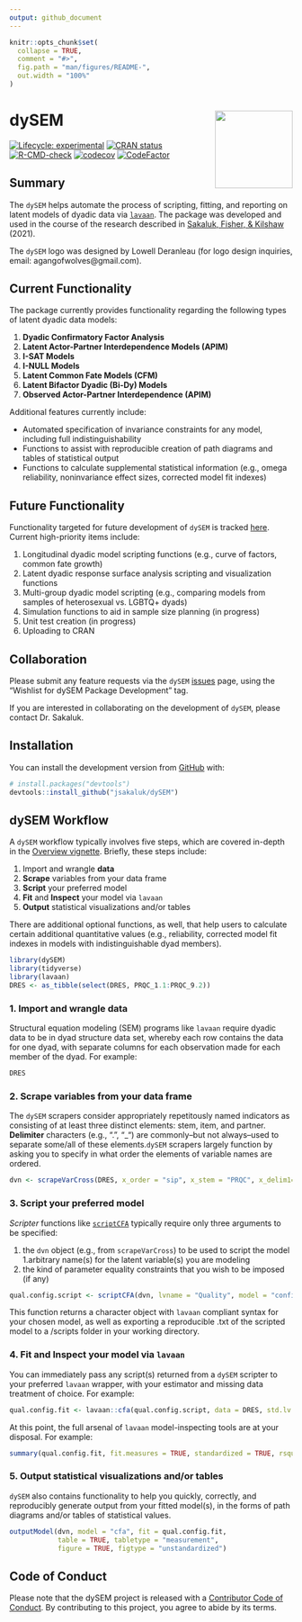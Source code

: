 ```yaml
---
output: github_document
---
```


<!-- README.md is generated from README.Rmd. Please edit that file -->

```r
knitr::opts_chunk$set(
  collapse = TRUE,
  comment = "#>",
  fig.path = "man/figures/README-",
  out.width = "100%"
)
```
# dySEM <a href="https://jsakaluk.github.io/dySEM/"><img src="man/figures/logo.png" align="right" height="138" /></a>
<!-- badges: start -->
[![Lifecycle: experimental](https://img.shields.io/badge/lifecycle-maturing-blue.svg)](https://lifecycle.r-lib.org/articles/stages.html)
[![CRAN status](https://www.r-pkg.org/badges/version/dySEM)](https://CRAN.R-project.org/package=dySEM)
[![R-CMD-check](https://github.com/jsakaluk/dySEM/actions/workflows/R-CMD-check.yaml/badge.svg)](https://github.com/jsakaluk/dySEM/actions/workflows/R-CMD-check.yaml)
[![codecov](https://codecov.io/gh/jsakaluk/dySEM/branch/master/graph/badge.svg?token=FFPNR3GOOB)](https://app.codecov.io/gh/jsakaluk/dySEM)
[![CodeFactor](https://www.codefactor.io/repository/github/jsakaluk/dysem/badge/master)](https://www.codefactor.io/repository/github/jsakaluk/dysem/overview/master)
<!--![CRAN Downloads](https://cranlogs.r-pkg.org/badges/grand-total/dySEM)-->
<!-- badges: end -->

## Summary

The `dySEM` helps automate the process of scripting, fitting, and reporting on latent models of dyadic data via [`lavaan`](https://lavaan.ugent.be). The package was developed and used in the course of the research described in [Sakaluk, Fisher, & Kilshaw](https://doi.org/10.1111/pere.12341) (2021).

The `dySEM` logo was designed by Lowell Deranleau (for logo design inquiries, email: agangofwolves@gmail.com).

## Current Functionality 

The package currently provides functionality regarding the following types of latent dyadic data models: 

1. **Dyadic Confirmatory Factor Analysis** 
1. **Latent Actor-Partner Interdependence Models (APIM)**
1. **I-SAT Models**
1. **I-NULL Models**
1. **Latent Common Fate Models (CFM)**
1. **Latent Bifactor Dyadic (Bi-Dy) Models**
1. **Observed Actor-Partner Interdependence (APIM)**
  
Additional features currently include:

* Automated specification of invariance constraints for any model, including full indistinguishability
* Functions to assist with reproducible creation of path diagrams and tables of statistical output
* Functions to calculate supplemental statistical information (e.g., omega reliability, noninvariance effect sizes, corrected model fit indexes)

## Future Functionality
  
Functionality targeted for future development of `dySEM` is tracked [here](https://github.com/jsakaluk/dySEM/projects/1). Current high-priority items include: 

1. Longitudinal dyadic model scripting functions (e.g., curve of factors, common fate growth)
1. Latent dyadic response surface analysis scripting and visualization functions
1. Multi-group dyadic model scripting (e.g., comparing models from samples of heterosexual vs. LGBTQ+ dyads) 
1. Simulation functions to aid in sample size planning (in progress)
1. Unit test creation (in progress)
1. Uploading to CRAN

## Collaboration

Please submit any feature requests via the `dySEM` [issues](https://github.com/jsakaluk/dySEM/issues) page, using the "Wishlist for dySEM Package Development" tag. 

If you are interested in collaborating on the development of `dySEM`, please contact Dr. Sakaluk.

## Installation

You can install the development version from [GitHub](https://github.com/) with:

``` r
# install.packages("devtools")
devtools::install_github("jsakaluk/dySEM")
```
## dySEM Workflow

A `dySEM` workflow typically involves five steps, which are covered in-depth in the [Overview vignette](https://jsakaluk.github.io/dySEM/articles/dySEM.html). Briefly, these steps include:

1. Import and wrangle **data**
1. **Scrape** variables from your data frame
1. **Script** your preferred model
1. **Fit** and **Inspect** your model via `lavaan`
1. **Output** statistical visualizations and/or tables 

There are additional optional functions, as well, that help users to calculate certain additional quantitative values (e.g., reliability, corrected model fit indexes in models with indistinguishable dyad members). 

```r
library(dySEM)
library(tidyverse)
library(lavaan)
DRES <- as_tibble(select(DRES, PRQC_1.1:PRQC_9.2))
```

### 1. Import and wrangle **data**

Structural equation modeling (SEM) programs like `lavaan` require dyadic data to be in dyad structure data set, whereby each row contains the data for one dyad, with separate columns for each observation made for each member of the dyad. For example: 

```r
DRES
```

### 2. **Scrape** variables from your data frame 

The `dySEM` scrapers consider appropriately repetitously named indicators as consisting of at least three distinct elements: stem, item, and partner. **Delimiter** characters (e.g., “.”, "_") are commonly–but not always–used to separate some/all of these elements.`dySEM` scrapers largely function by asking you to specify in what order the elements of variable names are ordered.

```r
dvn <- scrapeVarCross(DRES, x_order = "sip", x_stem = "PRQC", x_delim1="_",x_delim2=".",  distinguish_1="1", distinguish_2="2")
```

### 3. **Script** your preferred model

*Scripter* functions like [`scriptCFA`](https://github.com/jsakaluk/dySEM/blob/master/R/scriptCFA.R) typically require only three arguments to be specified: 

1. the `dvn` object (e.g., from `scrapeVarCross`) to be used to script the model
1.arbitrary name(s) for the latent variable(s) you are modeling 
1. the kind of parameter equality constraints that you wish to be imposed (if any)

```r
qual.config.script <- scriptCFA(dvn, lvname = "Quality", model = "configural")
```

This function returns a character object with `lavaan` compliant syntax for your chosen model, as well as exporting a reproducible .txt of the scripted model to a /scripts folder in your working directory.

### 4. **Fit** and **Inspect** your model via `lavaan`

You can immediately pass any script(s) returned from a `dySEM` scripter to your preferred `lavaan` wrapper, with your estimator and missing data treatment of choice. For example:

```r
qual.config.fit <- lavaan::cfa(qual.config.script, data = DRES, std.lv = FALSE, auto.fix.first= FALSE, meanstructure = TRUE)
```

At this point, the full arsenal of `lavaan` model-inspecting tools are at your disposal. For example: 

```r
summary(qual.config.fit, fit.measures = TRUE, standardized = TRUE, rsquare = TRUE)
```

### 5. **Output** statistical visualizations and/or tables 

`dySEM` also contains functionality to help you quickly, correctly, and reproducibly generate output from your fitted model(s), in the forms of path diagrams and/or tables of statistical values. 

```r
outputModel(dvn, model = "cfa", fit = qual.config.fit, 
            table = TRUE, tabletype = "measurement", 
            figure = TRUE, figtype = "unstandardized")
```

## Code of Conduct

Please note that the dySEM project is released with a [Contributor Code of Conduct](https://jsakaluk.github.io/dySEM/CODE_OF_CONDUCT.html). By contributing to this project, you agree to abide by its terms.
